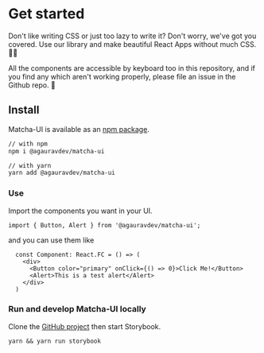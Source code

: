
<Meta title="Getting-Started/Intro" />

# Get started

Don't like writing CSS or just too lazy to write it? Don't worry, we've got you covered. Use our library and make beautiful React Apps without much CSS. 😮‍💨

All the components are accessible by keyboard too in this repository, and if you find any which aren't working properly, please file an issue in the Github repo. 😬

## Install

Matcha-UI is available as an [npm package](https://www.npmjs.com/package/@agauravdev/matcha-ui).

```sh
// with npm
npm i @agauravdev/matcha-ui

// with yarn
yarn add @agauravdev/matcha-ui
```


### **Use**

Import the components you want in your UI.

`import { Button, Alert } from '@agauravdev/matcha-ui';`

and you can use them like

```tsx
  const Component: React.FC = () => (
    <div>
      <Button color="primary" onClick={() => 0}>Click Me!</Button>
      <Alert>This is a test alert</Alert>
    </div>
  )
```

### **Run and develop Matcha-UI locally**

Clone the [GitHub project](https://github.com/gauravggg21/matcha-ui/) then start Storybook.

`yarn && yarn run storybook`

